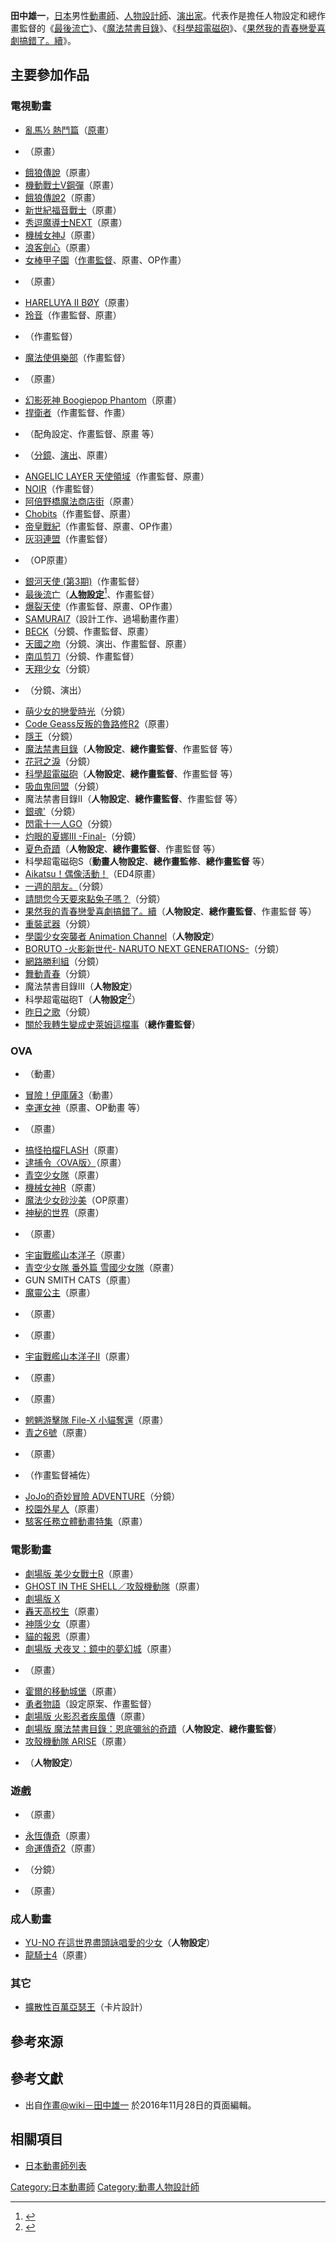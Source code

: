 {{Primarysources|time=2016-09-17T07:10:49+00:00}}
{{noteTA|G1=Anime}}
{{japanese|japanese=田中 雄一|kana=たなか ゆういち|romaji=Tanaka Yūichi}}
'''田中雄一'''{{bd|||}}，[[日本|日本]]男性[[動畫師|動畫師]]、[[人物設計|人物設計師]]、[[戲劇|演出家]]。代表作是擔任人物設定和總作畫監督的《[[最後流亡|最後流亡]]》、《[[魔法禁書目錄|魔法禁書目錄]]》、《[[科學超電磁砲|科學超電磁砲]]》、《[[果然我的青春戀愛喜劇搞錯了。_(動畫)|果然我的青春戀愛喜劇搞錯了。續]]》。

== 主要參加作品 ==
=== 電視動畫 ===
* [[亂馬½|亂馬½ 熱鬥篇]]（[[原畫|原畫]]）
* {{link-ja|超級麻雀 (漫畫)|スーパーヅガン|超級麻雀}}（原畫）
* [[餓狼傳說系列|餓狼傳說]]（原畫）
* [[機動戰士V_GUNDAM|機動戰士V鋼彈]]（原畫）
* [[餓狼傳說2|餓狼傳說2]]（原畫）
* [[新世紀福音戰士|新世紀福音戰士]]（原畫）
* [[秀逗魔導士_(動畫)#秀逗魔導士NEXT|秀逗魔導士NEXT]]（原畫）
* [[機械女神|機械女神J]]（原畫）
* [[浪客劍心|浪客劍心]]（原畫）
* [[女棒甲子園|女棒甲子園]]（[[作畫監督|作畫監督]]、原畫、OP作畫）
* {{link-ja|貓狐警探|はいぱーぽりす}}（原畫）
* [[BØY_(漫畫)|HARELUYA II BØY]]（原畫）
* [[玲音|玲音]]（作畫監督、原畫）
* {{link-ja|深海人魚傳說|深海伝説MEREMANOID}}（作畫監督）
* [[魔法使俱樂部|魔法使俱樂部]]（作畫監督）
* {{link-ja|南海奇皇|南海奇皇}}（原畫）
* [[幻影死神|幻影死神 Boogiepop Phantom]]（原畫）
* [[捍衛者|捍衛者]]（作畫監督、作畫）
* {{link-ja|NieA_7|NieA_7}}（配角設定、作畫監督、原畫 等）
* {{link-ja|銀裝騎攻Ordian|銀装騎攻オーディアン}}（[[分鏡|分鏡]]、[[戲劇|演出]]、原畫）
* [[ANGELIC_LAYER_天使領域|ANGELIC LAYER 天使領域]]（作畫監督、原畫）
* [[NOIR|NOIR]]（作畫監督）
* [[阿倍野橋魔法商店街|阿倍野橋魔法商店街]]（原畫）
* [[Chobits|Chobits]]（作畫監督、原畫）
* [[帝皇戰紀|帝皇戰紀]]（作畫監督、原畫、OP作畫）
* [[灰羽連盟|灰羽連盟]]（作畫監督）
* {{link-ja|L/R -Licensed by Royal-|L/R -Licensed by Royal-}}（OP原畫）
* [[銀河天使|銀河天使 (第3期)]]（作畫監督）
* [[最後流亡|最後流亡]]（'''[[人物設計|人物設定]]'''<ref>{{Cite web|url=http://www.gonzo.co.jp/works/lastexile/|title=最後流亡|publisher=[[GONZO|GONZO]]|accessdate=2016-09-17|language=ja|archive-date=2016-06-04|archive-url=https://web.archive.org/web/20160604225829/http://www.gonzo.co.jp/works/lastexile/|dead-url=no}}</ref>、作畫監督）
* [[爆裂天使|爆裂天使]]（作畫監督、原畫、OP作畫）
* [[七武士_(動畫)|SAMURAI7]]（設計工作、過場動畫作畫）
* [[BECK_(漫畫)|BECK]]（分鏡、作畫監督、原畫）
* [[天國之吻|天國之吻]]（分鏡、演出、作畫監督、原畫）
* [[南瓜剪刀|南瓜剪刀]]（分鏡、作畫監督）
* [[天翔少女|天翔少女]]（分鏡）
* {{link-ja|獸爪|ケモノヅメ}}（分鏡、演出）
* [[萌少女的戀愛時光|萌少女的戀愛時光]]（分鏡）
* [[Code_Geass反叛的魯路修|Code Geass反叛的魯路修R2]]（原畫）
* [[隱王|隱王]]（分鏡）
* [[魔法禁書目錄|魔法禁書目錄]]（'''人物設定'''、'''總作畫監督'''、作畫監督 等）
* [[花冠之淚|花冠之淚]]（分鏡）
* [[科學超電磁砲|科學超電磁砲]]（'''人物設定'''、'''總作畫監督'''、作畫監督 等）
* [[吸血鬼同盟|吸血鬼同盟]]（分鏡）
* 魔法禁書目錄II（'''人物設定'''、'''總作畫監督'''、作畫監督 等）
* [[銀魂_(動畫)|銀魂']]（分鏡）
* [[閃電十一人GO|閃電十一人GO]]（分鏡）
* [[灼眼的夏娜_(動畫)|灼眼的夏娜III -Final-]]（分鏡）
* [[夏色奇蹟|夏色奇蹟]]（'''人物設定'''、'''總作畫監督'''、作畫監督 等）
* 科學超電磁砲S（'''動畫人物設定'''、'''總作畫監修'''、'''總作畫監督''' 等）
* [[Aikatsu！偶像活動！_(動畫)|Aikatsu！偶像活動！]]（ED4原畫）
* [[一週的朋友|一週的朋友。]]（分鏡）
* [[請問您今天要來點兔子嗎？|請問您今天要來點兔子嗎？]]（分鏡）
* [[果然我的青春戀愛喜劇搞錯了。_(動畫)|果然我的青春戀愛喜劇搞錯了。續]]（'''人物設定'''、'''總作畫監督'''、作畫監督 等）
* [[重裝武器|重裝武器]]（分鏡）
* [[學園少女突襲者|學園少女突襲者 Animation Channel]]（'''人物設定'''）
* [[博人傳-火影次世代-|BORUTO -火影新世代- NARUTO NEXT GENERATIONS-]]（分鏡）
* [[網路勝利組|網路勝利組]]（分鏡）
* [[舞動青春_(漫畫)|舞動青春]]（分鏡）
* 魔法禁書目錄III（'''人物設定'''）
* 科學超電磁砲T（'''人物設定'''<ref>{{Cite web|url=https://toaru-project.com/railgun_t/staffcast/|title=製作人員&配音員|work=電視動畫「科學超電磁砲T」公式官網|accessdate=2019-09-28|language=ja|archive-date=2019-09-28|archive-url=https://web.archive.org/web/20190928011917/https://toaru-project.com/railgun_t/staffcast/|dead-url=no}}</ref>）
* [[昨日之歌|昨日之歌]]（分鏡）
* [[關於我轉生變成史萊姆這檔事|關於我轉生變成史萊姆這檔事]]（'''總作畫監督'''）

=== OVA ===
* {{link-ja|A.D.POLICE|A.D.POLICE|ANOTHER STORY OF BUBBLEGUM CRISIS AD.POLICE}}（動畫）
* [[冒險！伊庫薩3|冒險！伊庫薩3]]（動畫）
* [[幸運女神|幸運女神]]（原畫、OP動畫 等）
* {{link-ja|寶魔獵人萊姆|宝魔ハンターライム}}（原畫）
* [[搞怪拍檔|搞怪拍檔FLASH]]（原畫）
* [[逮捕令_(動畫)|逮捕令〈OVA版〉]]（原畫）
* [[青空少女隊|青空少女隊]]（原畫）
* [[機械女神|機械女神R]]（原畫）
* [[魔法少女砂沙美|魔法少女砂沙美]]（OP原畫）
* [[神秘的世界|神秘的世界]]（原畫）
* {{link-ja|秘境探險法姆&伊莉 RUIN EXPLORER|秘境探検ファム&イーリー}}（原畫）
* [[宇宙戰艦山本洋子|宇宙戰艦山本洋子]]（原畫）
* [[青空少女隊|青空少女隊 番外篇 雪國少女隊]]（原畫）
* GUN SMITH CATS（原畫）
* [[魔靈公主|魔靈公主]]（原畫）
* {{lang|ja|{{link-ja|ジャングルDEいこう！|ジャングルDEいこう!}}}}（原畫）
* {{link-ja|Jaja馬！四重奏|Jaja馬!カルテット}}（原畫）
* [[宇宙戰艦山本洋子|宇宙戰艦山本洋子II]]（原畫）
* {{link-ja|魔法王國的俏皮小公主|でたとこプリンセス}}（原畫）
* {{link-ja|妙筆小呆|フォトン (OVA)}}（原畫）
* [[魍魎游擊隊#小貓奪還|魍魎游擊隊 File-X 小貓奪還]]（原畫）
* [[青之6號|青之6號]]（原畫）
* {{link-ja|星際迷航俏女郎|てなもんやボイジャーズ}}（原畫）
* {{link-ja|極速戰警eX-D|エクスドライバー}}（作畫監督補佐）
* [[星塵鬥士|JoJo的奇妙冒險 ADVENTURE]]（分鏡）
* [[校園外星人|校園外星人]]（原畫）
* [[黑客帝國動畫版|駭客任務立體動畫特集]]（原畫）

=== 電影動畫 ===
* [[劇場版美少女戰士R|劇場版 美少女戰士R]]（原畫）
* [[攻殼機動隊_(1995年電影)|GHOST IN THE SHELL／攻殼機動隊]]（原畫）
* [[X_(漫畫)|劇場版 X]]
* [[轟天高校生|轟天高校生]]（原畫）
* [[千與千尋|神隱少女]]（原畫）
* [[貓的報恩|貓的報恩]]（原畫）
* [[犬夜叉#《電影_犬夜叉_鏡中的夢幻城》|劇場版 犬夜叉：鏡中的夢幻城]]（原畫）
* {{link-ja|MIND GAME|マインド・ゲーム}}（原畫）
* [[霍爾的移動城堡|霍爾的移動城堡]]（原畫）
* [[勇者物語|勇者物語]]（設定原案、作畫監督）
* [[火影忍者疾風傳劇場版|劇場版 火影忍者疾風傳]]（原畫）
* [[劇場版魔法禁書目錄：恩底彌翁的奇蹟|劇場版 魔法禁書目錄：恩底彌翁的奇蹟]]（'''人物設定'''、'''總作畫監督'''）
* [[攻殼機動隊_ARISE|攻殼機動隊 ARISE]]（原畫）
* {{link-ja|怪物彈珠劇場版 空之彼方|モンスターストライク THE MOVIE ソラノカナタ}}（'''人物設定'''）

=== 遊戲 ===
* {{link-ja|HEXAMOON GUARDIANS|ヘキサムーン・ガーディアンズ}}（原畫）
* [[永恆傳奇|永恆傳奇]]（原畫）
* [[命運傳奇2|命運傳奇2]]（原畫）
* {{link-ja|時空幻境 英雄傳奇|テイルズ オブ ザ ヒーローズ ツインブレイヴ}}（分鏡）
* {{lang|ja|{{link-ja|フェノメノ|フェノメノ}}}}（原畫）

=== 成人動畫 ===
* [[YU-NO_在這世界盡頭詠唱愛的少女|YU-NO 在這世界盡頭詠唱愛的少女]]（'''人物設定'''）
* [[龍騎士4|龍騎士4]]（原畫）

=== 其它 ===
* [[擴散性百萬亞瑟王|擴散性百萬亞瑟王]]（卡片設計）

== 參考來源 ==
{{reflist}}

== 參考文獻 ==
* 出自[http://www18.atwiki.jp/sakuga/?cmd=word&word=%E7%94%B0%E4%B8%AD%E9%9B%84%E4%B8%80&type=&pageid=1073 作畫@wiki－田中雄一] {{Wayback|url=http://www18.atwiki.jp/sakuga/?cmd=word&word=%E7%94%B0%E4%B8%AD%E9%9B%84%E4%B8%80&type=&pageid=1073 |date=20161128200529 }} {{ja icon}}於2016年11月28日的頁面編輯。

== 相關項目 ==
* [[日本動畫師列表|日本動畫師列表]]

{{DEFAULTSORT:Tanaka Yūichi}}
[[Category:日本動畫師|Category:日本動畫師]]
[[Category:動畫人物設計師|Category:動畫人物設計師]]
